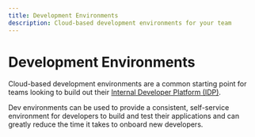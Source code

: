 ```yaml
---
title: Development Environments
description: Cloud-based development environments for your team
---
```



# Development Environments

Cloud-based development environments are a common starting point for teams looking to build out their 
[Internal Developer Platform (IDP)](core-concepts/internal-developer-platform).  

Dev environments can be used to provide a consistent, self-service environment for developers to build and test their applications 
and can greatly reduce the time it takes to onboard new developers. 

<Cards num={2}>
  <Cards.Card
    arrow
    title="Using Dev Clusters"
    href="/dev-environments/dev-clusters"
  >
  </Cards.Card>
  <Cards.Card
    arrow
    title="Configure Dev Evnironments with Skaffold"
    href="/dev-environments/skaffold"
  >
  </Cards.Card>
  <Cards.Card
    arrow
    title="Enable HTTPS for Dev Environments with Dev Ingress" 
    href="/dev-environments/ingress"
  >
  </Cards.Card>
  <Cards.Card
    arrow
    title="Managing Dev Resource Quotas"
    href="/cloud/resource-quotas"
  >
  </Cards.Card>
</Cards>
